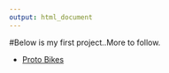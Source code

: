 ```yaml
---
output: html_document
---
```


#Below is my first project..More to follow.

* [Proto Bikes](./Projects/CopyOfDuplication_Project1.html)

